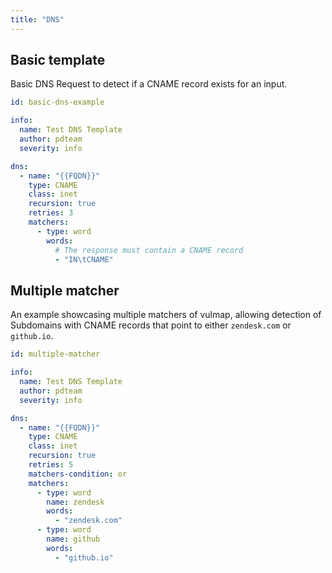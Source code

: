 ```yaml
---
title: "DNS"
---
```


## Basic template

Basic DNS Request to detect if a CNAME record exists for an input.

```yaml
id: basic-dns-example

info:
  name: Test DNS Template
  author: pdteam
  severity: info

dns:
  - name: "{{FQDN}}"
    type: CNAME
    class: inet
    recursion: true
    retries: 3
    matchers:
      - type: word
        words:
          # The response must contain a CNAME record
          - "IN\tCNAME"
```

## Multiple matcher

An example showcasing multiple matchers of vulmap, allowing detection of Subdomains with CNAME records that point to either `zendesk.com` or `github.io`.

```yaml
id: multiple-matcher

info:
  name: Test DNS Template
  author: pdteam
  severity: info

dns:
  - name: "{{FQDN}}"
    type: CNAME
    class: inet
    recursion: true
    retries: 5
    matchers-condition: or
    matchers:
      - type: word
        name: zendesk
        words:
          - "zendesk.com"
      - type: word
        name: github
        words:
          - "github.io"
```
